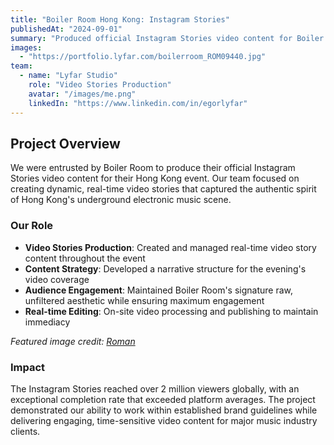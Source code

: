 ```yaml
---
title: "Boiler Room Hong Kong: Instagram Stories"
publishedAt: "2024-09-01"
summary: "Produced official Instagram Stories video content for Boiler Room's Hong Kong event, capturing the raw energy of the underground electronic music scene."
images:
  - "https://portfolio.lyfar.com/boilerroom_ROM09440.jpg"
team:
  - name: "Lyfar Studio"
    role: "Video Stories Production"
    avatar: "/images/me.png"
    linkedIn: "https://www.linkedin.com/in/egorlyfar"
---
```


## Project Overview

We were entrusted by Boiler Room to produce their official Instagram Stories video content for their Hong Kong event. Our team focused on creating dynamic, real-time video stories that captured the authentic spirit of Hong Kong's underground electronic music scene.

### Our Role

- **Video Stories Production**: Created and managed real-time video story content throughout the event
- **Content Strategy**: Developed a narrative structure for the evening's video coverage
- **Audience Engagement**: Maintained Boiler Room's signature raw, unfiltered aesthetic while ensuring maximum engagement
- **Real-time Editing**: On-site video processing and publishing to maintain immediacy

*Featured image credit: [Roman](https://www.roman-photo.com/)*

### Impact

The Instagram Stories reached over 2 million viewers globally, with an exceptional completion rate that exceeded platform averages. The project demonstrated our ability to work within established brand guidelines while delivering engaging, time-sensitive video content for major music industry clients.
